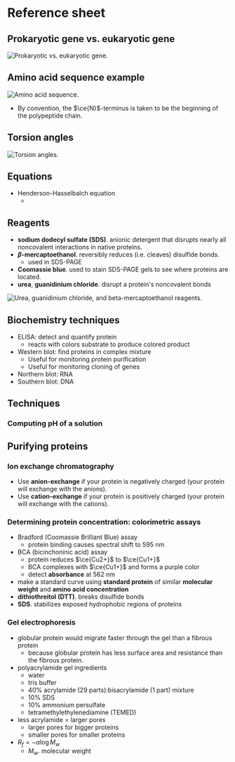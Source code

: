 # Reference sheet

## Prokaryotic gene vs. eukaryotic gene

![Prokaryotic vs. eukaryotic gene.](./pro-eu-gene.png)

## Amino acid sequence example

![Amino acid sequence.](./aaseq.png)

- By convention, the $\ce{N}$-terminus is taken to be the beginning of the polypeptide chain.

## Torsion angles

![Torsion angles.](./phi-psi.png)

## Equations
- Henderson-Hasselbalch equation
    - <C chem="\PH = \p{K_a} + \log \dfrac{\ce{[A-]}}{\ce{[HA]}}" />

## Reagents
- **sodium dodecyl sulfate (SDS)**. anionic detergent that disrupts nearly all noncovalent interactions in native proteins.
- **$\beta$-mercaptoethanol**. reversibly reduces (i.e. cleaves) disulfide bonds.
    - used in SDS-PAGE
- **Coomassie blue**. used to stain SDS-PAGE gels to see where proteins are located.
- **urea**, **guanidinium chloride**. disrupt a protein's noncovalent bonds

![Urea, guanidinium chloride, and beta-mercaptoethanol reagents.](./reagents1.png)

## Biochemistry techniques
- ELISA: detect and quantify protein
    - reacts with colors substrate to produce colored product
- Western blot: find proteins in complex mixture
    - Useful for monitoring protein purification
    - Useful for monitoring cloning of genes
- Northern blot: RNA
- Southern blot: DNA

## Techniques

### Computing pH of a solution


## Purifying proteins

### Ion exchange chromatography
- Use **anion-exchange** if your protein is negatively charged (your protein will exchange with the anions).
- Use **cation-exchange** if your protein is positively charged (your protein will exchange with the cations).

### Determining protein concentration: colorimetric assays
- Bradford (Coomassie Brilliant Blue) assay
    - protein binding causes spectral shift to 595 nm
- BCA (bicinchoninic acid) assay
    - protein reduces $\ce{Cu2+}$ to $\ce{Cu1+}$
    - BCA complexes with $\ce{Cu1+}$ and forms a purple color
    - detect **absorbance** at 562 nm
- make a standard curve using **standard protein** of similar **molecular weight** and **amino acid concentration**
- **dithiothreitol (DTT)**. breaks disulfide bonds
- **SDS**. stabilizes exposed hydrophobic regions of proteins

### Gel electrophoresis
- globular protein would migrate faster through the gel than a fibrous protein
    - because globular protein has less surface area and resistance than the fibrous protein.
- polyacrylamide gel ingredients
    - water
    - tris buffer
    - 40% acrylamide (29 parts):bisacrylamide (1 part) mixture
    - 10% SDS
    - 10% ammonium persulfate
    - tetramethylethylenediamine (TEMED)
- less acrylamide = larger pores
    - larger pores for bigger proteins
    - smaller pores for smaller proteins
- $R_f = -\alpha \log M_w$
    - $M_w$. molecular weight